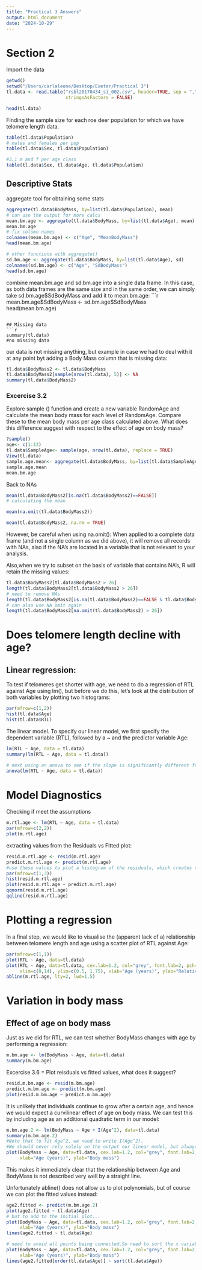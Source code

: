 ```yaml
---
title: "Practical 3 Answers"
output: html_document
date: "2024-10-29"
---
```


# Section 2
Import the data
```r
getwd()
setwd("/Users/carlaleone/Desktop/Exeter/Practical 3")
tl.data <- read.table("rsbl20170434_si_002.csv", header=TRUE, sep = ",", 
                      stringsAsFactors = FALSE)

head(tl.data)
```

Finding the sample size for each roe deer population for which we have telomere length data.
```r
table(tl.data$Population)
# males and females per pop
table(tl.data$Sex, tl.data$Population)

#3.1 m and f per age class
table(tl.data$Sex, tl.data$Age, tl.data$Population)


```

## Descriptive Stats
aggregate tool for obtaining some stats
```r
aggregate(tl.data$BodyMass, by=list(tl.data$Population), mean)
# can use the output for more calcs
mean.bm.age <- aggregate(tl.data$BodyMass, by=list(tl.data$Age), mean)
mean.bm.age
# fix column names
colnames(mean.bm.age) <- c("Age", "MeanBodyMass")
head(mean.bm.age)

# other functions with aggregate()
sd.bm.age <- aggregate(tl.data$BodyMass, by=list(tl.data$Age), sd)
colnames(sd.bm.age) <- c("Age", "SdBodyMass")
head(sd.bm.age)
```
combine mean.bm.age and sd.bm.age into a single data frame. In this case, as both data frames are the same size and in the same order, we can simply take sd.bm.age$SdBodyMass and add it to mean.bm.age:
```r
mean.bm.age$SdBodyMass <- sd.bm.age$SdBodyMass
head(mean.bm.age)
```

## Missing data
```r
summary(tl.data)
#no missing data 
```
our data is not missing anything, but example in case we had to deal with it at any point byt adding a Body Mass column that is missing data:
```r
tl.data$BodyMass2 <- tl.data$BodyMass
tl.data$BodyMass2[sample(nrow(tl.data), 5)] <- NA
summary(tl.data$BodyMass2)

```

### Excercise 3.2
Explore sample () function and create a new variable RandomAge and calculate the mean body mass for each level of RandomAge. Compare these to the mean body mass per age class calculated above. What does this difference suggest with respect to the effect of age on body mass?
```r
?sample()
age<- c(1:13)
tl.data$SampleAge<- sample(age, nrow(tl.data), replace = TRUE)
View(tl.data)
sample.age.mean<- aggregate(tl.data$BodyMass, by=list(tl.data$SampleAge), mean)
sample.age.mean
mean.bm.age
```

Back to NAs
```r
mean(tl.data$BodyMass2[is.na(tl.data$BodyMass2)==FALSE])
# calculating the mean

mean(na.omit(tl.data$BodyMass2))

mean(tl.data$BodyMass2, na.rm = TRUE)


```
However, be careful when using na.omit(): When applied to a complete data frame (and not a single column as we did above), it will remove all records with NAs, also if the NA’s are located in a variable that is not relevant to your analysis.

Also,when we try to subset on the basis of variable that contains NA’s, R will retain the missing values:
```r
tl.data$BodyMass2[tl.data$BodyMass2 > 26]
length(tl.data$BodyMass2[tl.data$BodyMass2 > 26])
# need to remove NAs
length(tl.data$BodyMass2[is.na(tl.data$BodyMass2)==FALSE & tl.data$BodyMass2 > 26])
# can also use NA omit again
length(tl.data$BodyMass2[na.omit(tl.data$BodyMass2) > 26])


```


# Does telomere length decline with age?
## Linear regression:
To test if telomeres get shorter with age, we need to do a regression of RTL against Age using lm(), but before we do this, let’s look at the distribution of both variables by plotting two histograms:
```r
par(mfrow=c(1,2))
hist(tl.data$Age)
hist(tl.data$RTL)
```
The linear model. To specify our linear model, we first specify the dependent variable (RTL), followed by a ~ and the predictor variable Age:
```r
lm(RTL ~ Age, data = tl.data)
summary(lm(RTL ~ Age, data = tl.data))

# next using an anova to see if the slope is significantly different from 0:
anova(lm(RTL ~ Age, data = tl.data))

```

# Model Diagnostics
Checking if meet the assumptions
```r
m.rtl.age <- lm(RTL ~ Age, data = tl.data)
par(mfrow=c(2,2))
plot(m.rtl.age)
```
extracting values from the Residuals vs Fitted plot:
```r
resid.m.rtl.age <- resid(m.rtl.age)
predict.m.rtl.age <- predict(m.rtl.age)
#use these values to plot a histogram of the residuals, which creates the QQ Plot
par(mfrow=c(1,3))
hist(resid.m.rtl.age)
plot(resid.m.rtl.age ~ predict.m.rtl.age)
qqnorm(resid.m.rtl.age)
qqline(resid.m.rtl.age)
```

# Plotting a regression
In a final step, we would like to visualise the (apparent lack of a) relationship between telomere length and age using a scatter plot of RTL against Age:
```r
par(mfrow=c(1,1))
plot(RTL ~ Age, data=tl.data)
plot(RTL ~ Age, data=tl.data, cex.lab=1.2, col="grey", font.lab=2, pch=19, 
     xlim=c(0,14), ylim=c(0.5, 1.75), xlab="Age (years)", ylab="Relative telomere length")
abline(m.rtl.age, lty=2, lwd=1.5)
```


# Variation in body mass
## Effect of age on body mass
Just as we did for RTL, we can test whether BodyMass changes with age by performing a regression:
```r
m.bm.age <- lm(BodyMass ~ Age, data=tl.data)
summary(m.bm.age)
```

Excercise 3.6 = Plot reisduals vs fitted values, what does it suggest?
```r
resid.m.bm.age <- resid(m.bm.age)
predict.m.bm.age <- predict(m.bm.age)
plot(resid.m.bm.age ~ predict.m.bm.age)
```
It is unlikely that individuals continue to grow after a certain age, and hence we would expect a curvilinear effect of age on body mass. We can test this by including age as an additional quadratic term in our model:
```r
m.bm.age.2 <- lm(BodyMass ~ Age + I(Age^2), data=tl.data)
summary(m.bm.age.2)
#Note that to fit Age^2, we need to write I(Age^2).
#We should never rely solely on the output our linear model, but always visualise the relationship as well:
plot(BodyMass ~ Age, data=tl.data, cex.lab=1.2, col="grey", font.lab=2, pch=19, 
     xlab="Age (years)", ylab="Body mass")
```
This makes it immediately clear that the relationship between Age and BodyMass is not described very well by a straight line.

Unfortunately abline() does not allow us to plot polynomials, but of course we can plot the fitted values instead:
```r
age2.fitted <- predict(m.bm.age.2)
plot(age2.fitted ~ tl.data$Age)
# but to add to the initial plot...
plot(BodyMass ~ Age, data=tl.data, cex.lab=1.2, col="grey", font.lab=2, pch=19, 
     xlab="Age (years)", ylab="Body mass")
lines(age2.fitted ~ tl.data$Age)

# need to avoid all points being connected.So need to sort the x variable and the y (fitted) variable by the x variable. use sort() and order() functions.
plot(BodyMass ~ Age, data=tl.data, cex.lab=1.2, col="grey", font.lab=2, pch=19, 
     xlab="Age (years)", ylab="Body mass")
lines(age2.fitted[order(tl.data$Age)] ~ sort(tl.data$Age))
```


